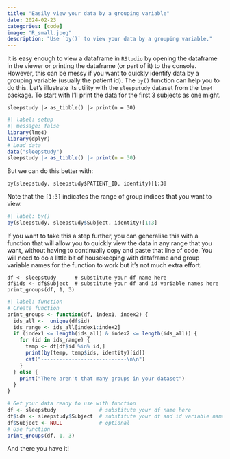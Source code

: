 ```yaml
---
title: "Easily view your data by a grouping variable"
date: 2024-02-23
categories: [code]
image: "R_small.jpeg"
description: "Use `by()` to view your data by a grouping variable."
---
```


It is easy enough to view a dataframe in `RStudio` by opening the dataframe in the viewer or printing the dataframe (or part of it) to the console. However, this can be messy if you want to quickly identify data by a grouping variable (usually the patient id). The `by()` function can help you to do this. Let's illustrate its utility with the `sleepstudy` dataset from the `lme4` package. To start with I'll print the data for the first 3 subjects as one might.

`sleepstudy |> as_tibble() |> print(n = 30)`

```r
#| label: setup
#| message: false
library(lme4)
library(dplyr)
# Load data
data("sleepstudy")
sleepstudy |> as_tibble() |> print(n = 30)
```

But we can do this better with:

`by(sleepstudy, sleepstudy$PATIENT_ID, identity)[1:3]`

Note that the `[1:3]` indicates the range of group indices that you want to view.

```r
#| label: by()
by(sleepstudy, sleepstudy$Subject, identity)[1:3]
```

If you want to take this a step further, you can generalise this with a function that will allow you to quickly view the data in any range that you want, without having to continually copy and paste that line of code. You will need to do a little bit of housekeeping with dataframe and group variable names for the function to work but it's not much extra effort.

`df <- sleepstudy      # substitute your df name here`\
`df$ids <- df$Subject  # substitute your df and id variable names here`\
`print_groups(df, 1, 3)`

```r
#| label: function
# Create function
print_groups <- function(df, index1, index2) {
  ids_all <-  unique(df$id)
  ids_range <- ids_all[index1:index2]
  if (index1 <= length(ids_all) & index2 <= length(ids_all)) {
    for (id in ids_range) {
      temp <- df[df$id %in% id,]
      print(by(temp, temp$ids, identity)[id])
      cat("----------------------------\n\n")
    }
  } else {
    print("There aren't that many groups in your dataset")
  }
}

# Get your data ready to use with function
df <- sleepstudy              # substitute your df name here
df$ids <- sleepstudy$Subject  # substitute your df and id variable names here
df$Subject <- NULL            # optional
# Use function
print_groups(df, 1, 3)
```

And there you have it!
